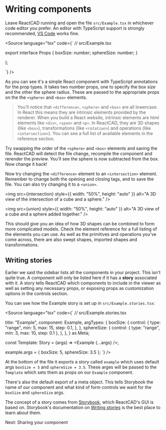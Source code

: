 
<Meta title="Writing components" />

# Writing components

Leave ReactCAD running and open the file `src/Example.tsx` in whichever code editor you prefer. An editor with TypeScript support is strongly recommended, [VS Code](https://code.visualstudio.com/) works fine.

<Source
  language="tsx"
  code={`
// src/Example.tsx
 
export interface Props {
  boxSize: number;
  sphereSize: number;
}
 
  <difference>
    <sphere radius={sphereSize} />
    <box x={boxSize} y={boxSize} z={boxSize} center />
  </difference>
);
 
`}
/>

As you can see it's a simple React component with TypeScript annotations for the prop types. It takes two number props, one to specify the box size and the other the sphere radius. These are passed to the appropriate props on the the `<sphere>` and `<box>` elements.

> You'll notice that `<difference>`, `<sphere>` and `<box>` are all lowercase. In React this means they are intrinsic elements provided by the renderer. When you build a React website, intrinsic elements are html elements like `<div>`, `<span>` and `<p>`. In ReactCAD, they are 3D shapes (like `<box>`), transformations (like `<rotation>`) and operations (like `<intersection>`). You can see a full list of available elements in the <Link to="reference-introduction">reference section</Link>.

Try swapping the order of the `<sphere>` and `<box>` elements and saving the file. ReactCAD will detect the file change, recompile the component and rerender the preview. You'll see the sphere is now subtracted from the box. Now change it back!

Now try changing the `<difference>` element to an `<intersection>` element. Remember to change both the opening and closing tags, and to save the file. You can also try changing it to a `<union>`.

<img
  src={intersection}
  style={{ width: "50%", height: "auto" }}
  alt="A 3D view of the intersection of a cube and a sphere."
/>

<img
  src={union}
  style={{ width: "50%", height: "auto" }}
  alt="A 3D view of a cube and a sphere added together."
/>

This should give you an idea of how 3D shapes can be combined to form more complicated models. Check the <Link to="reference-introduction">element reference</Link> for a full listing of the elements you can use. As well as the primitives and operations you've come across, there are also swept shapes, imported shapes and transformations.

## Writing stories

Earlier we said the sidebar lists all the components in your project. This isn't quite true. A component will only be listed here if it has a **story** associated with it. A story tells ReactCAD which components to include in the viewer as well as setting any necessary props, or exposing props as customization options in the controls section.

You can see how the Example story is set up in `src/Example.stories.tsx`:

<Source
  language="tsx"
  code={`
// src/Example.stories.tsx
 
 
  title: "Example",
  component: Example,
  argTypes: {
    boxSize: {
      control: {
        type: "range",
        min: 5,
        max: 15,
        step: 0.1,
      },
    },
    sphereSize: {
      control: {
        type: "range",
        min: 3,
        max: 10,
        step: 0.1
      },
    },
  },
} as Meta;
 
const Template: Story<Props> = (args) => <Example {...args} />;
 
example.args = {
  boxSize: 5,
  sphereSize: 3.5 
};
`}
/>

At the bottom of the file it exports a story called `example` which uses default args `boxSize = 5` and `sphereSize = 3.5`. These arges will be passed to the `Template` which sets them as props on our `Example` component.

There's also the default export of a meta object. This tells Storybook the name of our component and what kind of form controls we want for the `boxSize` and `sphereSize` args.

The concept of a story comes from [Storybook](https://storybook.js.org/docs/react/writing-stories/introduction), which ReactCAD's GUI is based on. Storybook's documentation on [Writing stories](https://storybook.js.org/docs/react/writing-stories/introduction) is the best place to learn about them.

Next: <Link to="publishing-components">Sharing your component</Link>
